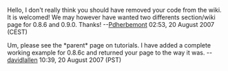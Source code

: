 Hello, I don't really think you should have removed your code from the wiki. It is welcomed! We may however have wanted two differents section/wiki page for 0.8.6 and 0.9.0. Thanks! --[[User:Pdherbemont|Pdherbemont]] 02:53, 20 August 2007 (CEST)

Um, please see the *parent* page on tutorials.  I have added a complete working example for 0.8.6c and returned 
your page to the way it was. --[[User:davidlallen|davidlallen]] 10:39, 20 August 2007 (PST)